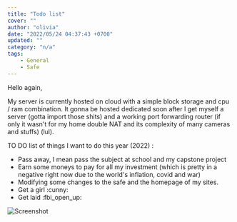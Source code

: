 ```yaml
---
title: "Todo list"
cover: ""
author: "olivia"
date: "2022/05/24 04:37:43 +0700"
updated: ""
category: "n/a"
tags:
    - General
    - Safe
---
```


Hello again,

My server is currently hosted on cloud with a simple block storage and cpu / ram combination. 
It gonna be hosted dedicated soon after I get myself a server (gotta import those shits) and a working port forwarding router (if only it wasn't for my home double NAT and its complexity of many cameras and stuffs) (lul).

TO DO list of things I want to do this year (2022) : 
  - Pass away, I mean pass the subject at school and my capstone project
  - Earn some moneys to pay for all my investment (which is pretty in a negative right now due to the world's inflation, covid and war)
  - Modifying some changes to the safe and the homepage of my sites.
  - Get a girl :cunny:
  - Get laid :fbi_open_up:

![Screenshot](./fbi-open-up.png)
